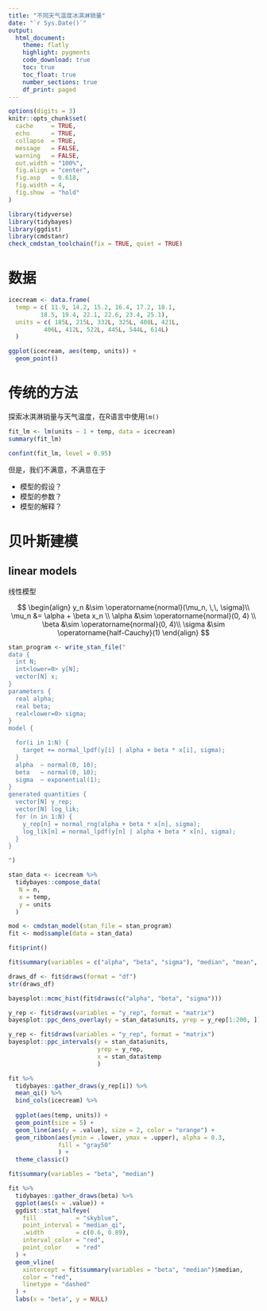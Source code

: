 ```yaml
---
title: "不同天气温度冰淇淋销量"
date: "`r Sys.Date()`"
output: 
  html_document:
    theme: flatly
    highlight: pygments
    code_download: true
    toc: true
    toc_float: true
    number_sections: true
    df_print: paged
---
```




```r
options(digits = 3)
knitr::opts_chunk$set(
  cache     = TRUE,
  echo      = TRUE,
  collapse  = TRUE,
  message   = FALSE,
  warning   = FALSE,
  out.width = "100%",
  fig.align = "center",
  fig.asp   = 0.618, 
  fig.width = 4,
  fig.show  = "hold"
)
```




```r
library(tidyverse)
library(tidybayes)
library(ggdist)
library(cmdstanr)
check_cmdstan_toolchain(fix = TRUE, quiet = TRUE)
```





# 数据 

```r
icecream <- data.frame(
  temp = c( 11.9, 14.2, 15.2, 16.4, 17.2, 18.1, 
         18.5, 19.4, 22.1, 22.6, 23.4, 25.1),
  units = c( 185L, 215L, 332L, 325L, 408L, 421L, 
          406L, 412L, 522L, 445L, 544L, 614L)
  )
```



```r
ggplot(icecream, aes(temp, units)) + 
  geom_point()
```


# 传统的方法

探索冰淇淋销量与天气温度，在R语言中使用`lm()`

```r
fit_lm <- lm(units ~ 1 + temp, data = icecream)
summary(fit_lm)
```



```r
confint(fit_lm, level = 0.95)
```


但是，我们不满意，不满意在于

- 模型的假设？
- 模型的参数？
- 模型的解释？





# 贝叶斯建模

## linear models

线性模型

$$
\begin{align}
y_n &\sim \operatorname{normal}(\mu_n, \,\, \sigma)\\
\mu_n &= \alpha + \beta x_n \\
\alpha  &\sim  \operatorname{normal}(0, 4) \\
\beta  &\sim  \operatorname{normal}(0, 4)\\
\sigma  &\sim \operatorname{half-Cauchy}(1)
\end{align}
$$


```r
stan_program <- write_stan_file("
data {
  int N;
  int<lower=0> y[N];
  vector[N] x;
}
parameters {
  real alpha;
  real beta;
  real<lower=0> sigma;
}
model {

  for(i in 1:N) {
    target += normal_lpdf(y[i] | alpha + beta * x[i], sigma);
  }
  alpha  ~ normal(0, 10);
  beta   ~ normal(0, 10);
  sigma  ~ exponential(1);
}
generated quantities {
  vector[N] y_rep;
  vector[N] log_lik;
  for (n in 1:N) {
    y_rep[n] = normal_rng(alpha + beta * x[n], sigma);
    log_lik[n] = normal_lpdf(y[n] | alpha + beta * x[n], sigma);
  }
}

")

stan_data <- icecream %>%
  tidybayes::compose_data(
   N = n,
   x = temp, 
   y = units
  )

mod <- cmdstan_model(stan_file = stan_program)
fit <- mod$sample(data = stan_data)
```

```r
fit$print()
```

```r
fit$summary(variables = c("alpha", "beta", "sigma"), "median", "mean", "sd")
```



```r
draws_df <- fit$draws(format = "df")
str(draws_df)
```




```r
bayesplot::mcmc_hist(fit$draws(c("alpha", "beta", "sigma")))
```


```r
y_rep <- fit$draws(variables = "y_rep", format = "matrix")
bayesplot::ppc_dens_overlay(y = stan_data$units, yrep = y_rep[1:200, ])
```


```r
y_rep <- fit$draws(variables = "y_rep", format = "matrix")
bayesplot::ppc_intervals(y = stan_data$units, 
                         yrep = y_rep, 
                         x = stan_data$temp
                         ) 
```




```r
fit %>% 
  tidybayes::gather_draws(y_rep[i]) %>% 
  mean_qi() %>% 
  bind_cols(icecream) %>% 
  
  ggplot(aes(temp, units)) + 
  geom_point(size = 5) +
  geom_line(aes(y = .value), size = 2, color = "orange") +
  geom_ribbon(aes(ymin = .lower, ymax = .upper), alpha = 0.3, 
              fill = "gray50"
              ) +
  theme_classic()
```



```r
fit$summary(variables = "beta", "median")
```

```r
fit %>%
  tidybayes::gather_draws(beta) %>%
  ggplot(aes(x = .value)) +
  ggdist::stat_halfeye(
    fill           = "skyblue",
    point_interval = "median_qi",
    .width         = c(0.6, 0.89),
    interval_color = "red",
    point_color    = "red"
  ) +
  geom_vline(
    xintercept = fit$summary(variables = "beta", "median")$median, 
    color = "red", 
    linetype = "dashed"
  ) +
  labs(x = "beta", y = NULL)
```


